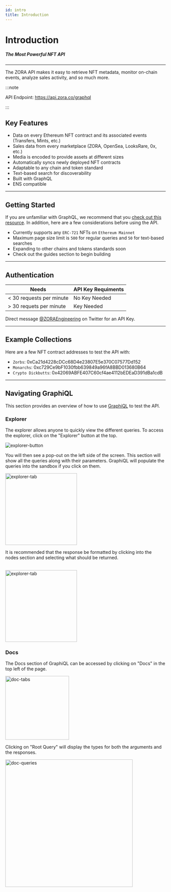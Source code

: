 ```yaml
---
id: intro
title: Introduction
---
```


# Introduction

##### The Most Powerful NFT API

---

The ZORA API makes it easy to retrieve NFT metadata, monitor on-chain events, analyze sales activity, and so much more. 

:::note

API Endpoint: https://api.zora.co/graphql

<!-- [SDK](./zdk-api): Use the API without needing to know GraphQL -->

:::
## Key Features
- Data on every Ethereum NFT contract and its associated events (Transfers, Mints, etc.)
- Sales data from every marketplace (ZORA, OpenSea, LooksRare, 0x, etc.)
- Media is encoded to provide assets at different sizes
- Automatically syncs newly deployed NFT contracts
- Adaptable to any chain and token standard
- Text-based search for discoverability
- Built with GraphQL
- ENS compatible

---

## Getting Started
If you are unfamiliar with GraphQL, we recommend that you [check out this resource](https://www.howtographql.com/basics/0-introduction/). 
In addition, here are a few considerations before using the API.

<!-- - The [ZDK](./zdk-api) allows anyone to build top on of the API without needing to know GraphQL. -->
- Currently supports any `ERC-721` NFTs on `Ethereum Mainnet`
- Maximum page size limit is `500` for regular queries and `50` for text-based searches
- Expanding to other chains and tokens standards soon
- Check out the guides section to begin building

---

## Authentication

| **Needs**                 | **API Key Requiments**|
| ------------------------- | --------------------- |
| < 30 requests per minute  | No Key Needed         |
| > 30 requets per minute   | Key Needed            |

Direct message [@ZORAEngineering](https://twitter.com/ZORAEngineering) on Twitter for an API Key.

---

## Example Collections

Here are a few NFT contract addresses to test the API with:

- `Zorbs`: 0xCa21d4228cDCc68D4e23807E5e370C07577Dd152
- `Monarchs`: 0xc729Ce9bF1030fbb639849a96fA8BBD013680B64
- `Crypto Dickbutts`: 0x42069ABFE407C60cf4ae4112bEDEaD391dBa1cdB

---

## Navigating GraphiQL

This section provides an overview of how to use [GraphiQL](https://api.zora.co/graphql) to test the API.


### Explorer

The explorer allows anyone to quickly view the different queries. 
To access the explorer, click on the "Explorer" button at the top. 

![explorer-button](../../static/img/graphiQL/qlNavBar.png)

You will then see a pop-out on the left side of the screen. 
This section will show all the queries along with their parameters.
GraphiQL will populate the queries into the sandbox if you click on them.

<img class="guide-photos" src="../../static/img/graphiQL/qlExplorer.png" alt="explorer-tab" height="225"/>

<br/>

It is recommended that the response be formatted by clicking into the nodes section and selecting what should be returned.

<br/>

<img class="guide-photos" src="../../static/img/graphiQL/qlExplorer2.png" alt="explorer-tab" height="225"/>

### Docs

The Docs section of GraphiQL can be accessed by clicking on "Docs" in the top left of the page. 

<img class="guide-photos" src="../../static/img/graphiQL/graphiqlDocs.png" alt="doc-tabs" height="200"/>

<br/>

Clicking on "Root Query" will display the types for both the arguments and the responses.

<img class="guide-photos" src="../../static/img/graphiQL/graphQueries.png" alt="doc-queries" height="400"/>